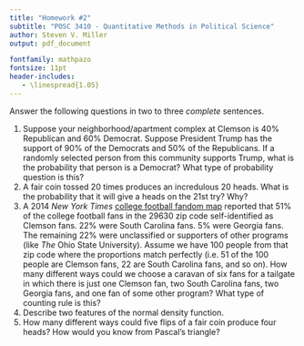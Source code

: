 ```yaml
---
title: "Homework #2"
subtitle: "POSC 3410 - Quantitative Methods in Political Science"
author: Steven V. Miller
output: pdf_document

fontfamily: mathpazo
fontsize: 11pt
header-includes:
   - \linespread{1.05}
---
```


Answer the following questions in two to three *complete* sentences.

1. Suppose your neighborhood/apartment complex at Clemson is 40% Republican and 60% Democrat. Suppose President Trump has the support of 90% of the Democrats and 50% of the Republicans. If a randomly selected person from this community supports Trump, what is the probability that person is a Democrat? What type of probability question is this?
2. A fair coin tossed 20 times produces an incredulous 20 heads. What is the probability that it will give a heads on the 21st try? Why?
3. A 2014 *New York Times* [college football fandom map](http://www.nytimes.com/interactive/2014/10/03/upshot/ncaa-football-map.html#9,34.934,-83.579) reported that 51% of the college football fans in the 29630 zip code self-identified as Clemson fans. 22% were South Carolina fans. 5% were Georgia fans. The remaining 22% were unclassified or supporters of other programs (like *The* Ohio State University). Assume we have 100 people from that zip code where the proportions match perfectly (i.e. 51 of the 100 people are Clemson fans, 22 are South Carolina fans, and so on). How many different ways could we choose a caravan of six fans for a tailgate in which there is just one Clemson fan, two South Carolina fans, two Georgia fans, and one fan of some other program? What type of counting rule is this?
4. Describe two features of the normal density function.
5. How many different ways could five flips of a fair coin produce four heads? How would you know from Pascal's triangle?